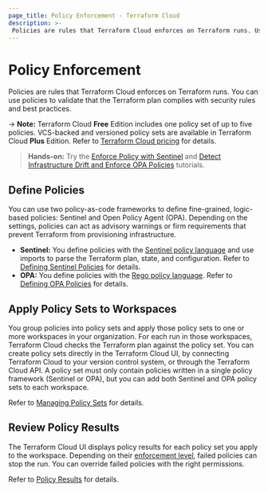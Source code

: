 ```yaml
---
page_title: Policy Enforcement - Terraform Cloud
description: >-
 Policies are rules that Terraform Cloud enforces on Terraform runs. Use Sentinel and OPA to validate plans before Terraform provisions infrastructure.
---
```


# Policy Enforcement

Policies are rules that Terraform Cloud enforces on Terraform runs. You can use policies to validate that the Terraform plan complies with security rules and best practices.

-> **Note:** Terraform Cloud **Free** Edition includes one policy set of up to five policies. VCS-backed and versioned policy sets are available in Terraform Cloud **Plus** Edition. Refer to [Terraform Cloud pricing](https://www.hashicorp.com/products/terraform/pricing) for details.

> **Hands-on:** Try the [Enforce Policy with Sentinel](/terraform/tutorials/policy) and [Detect Infrastructure Drift and Enforce OPA Policies](/terraform/tutorials/cloud/drift-and-opa) tutorials.

## Define Policies

You can use two policy-as-code frameworks to define fine-grained, logic-based policies: Sentinel and Open Policy Agent (OPA). Depending on the settings, policies can act as advisory warnings or firm requirements that prevent Terraform from provisioning infrastructure.

- **Sentinel:** You define policies with the [Sentinel policy language](https://docs.hashicorp.com/sentinel/concepts/language) and use imports to parse the Terraform plan, state, and configuration. Refer to [Defining Sentinel Policies](/terraform/cloud-docs/policy-enforcement/sentinel) for details.
- **OPA:** You define policies with the [Rego policy language](https://www.openpolicyagent.org/docs/latest/policy-language/). Refer to [Defining OPA Policies](/terraform/cloud-docs/policy-enforcement/opa) for details.

## Apply Policy Sets to Workspaces

You group policies into policy sets and apply those policy sets to one or more workspaces in your organization. For each run in those workspaces, Terraform Cloud checks the Terraform plan against the policy set. You can create policy sets directly in the Terraform Cloud UI, by connecting Terraform Cloud to your version control system, or through the Terraform Cloud API. A policy set must only contain policies written in a single policy framework (Sentinel or OPA), but you can add both Sentinel and OPA policy sets to each workspace.

Refer to [Managing Policy Sets](/terraform/cloud-docs/policy-enforcement/manage-policy-sets) for details.

## Review Policy Results

The Terraform Cloud UI displays policy results for each policy set you apply to the workspace. Depending on their [enforcement level](/terraform/cloud-docs/policy-enforcement/manage-policy-sets#policy-enforcement-levels), failed policies can stop the run. You can override failed policies with the right permissions.

Refer to [Policy Results](/terraform/cloud-docs/policy-enforcement/policy-results) for details.
